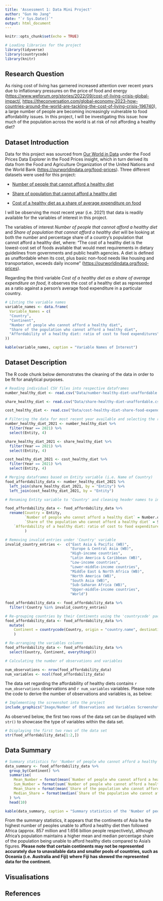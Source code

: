 ```yaml
---
title: 'Assessment 1: Data Mini Project'
author: "Gun Ho Jang"
date: "`r Sys.Date()`"
output: html_document
---
```


```r
knitr::opts_chunk$set(echo = TRUE)
```

```r
# Loading libraries for the project
library(tidyverse)
library(countrycode)
library(knitr)
```

## Research Question

As rising cost of living has garnered increased attention over recent years due to inflationary pressures on the price of food and energy (<https://www.weforum.org/stories/2022/09/cost-of-living-crisis-global-impact/>, <https://theconversation.com/global-economy-2023-how-countries-around-the-world-are-tackling-the-cost-of-living-crisis-196740>), a large number of people are becoming increasingly vulnerable to food affordability issues. In this project, I will be investigating this issue: how much of the population across the world is at risk of not affording a healthy diet?

## Dataset Introduction

Data for this project was sourced from [Our World in Data](https://ourworldindata.org/food-prices) under the Food Prices Data Explorer in the Food Prices insight, which in turn derived its data from the Food and Agriculture Organization of the United Nations and the World Bank (<https://ourworldindata.org/food-prices>). Three different datasets were used for this project:

-   [Number of people that cannot afford a healthy diet](https://ourworldindata.org/explorers/food-prices?Diet=Healthy+diet&Cost+or+Affordability=Affordability&Affordability+metric=Number+that+cannot+afford&Cost+metric=%25+of+average+food+expenditure&country=NGA~BGD~IND~ETH~MEX~USA~BRA~GBR)

-   [Share of population that cannot afford a healthy diet](https://ourworldindata.org/explorers/food-prices?Diet=Healthy+diet&Cost+or+Affordability=Affordability&Affordability+metric=Share+that+cannot+afford&Cost+metric=%25+of+average+food+expenditure&country=NGA~BGD~IND~ETH~MEX~USA~BRA~GBR)

-   [Cost of a healthy diet as a share of average expenditure on food](https://ourworldindata.org/explorers/food-prices?Diet=Healthy+diet&Cost+or+Affordability=Cost+&Affordability+metric=Share+that+cannot+afford&Cost+metric=%25+of+average+food+expenditure&country=NGA~BGD~IND~ETH~MEX~USA~BRA~GBR)

I will be observing the most recent year (i.e. 2021) that data is readily available for the variables of interest in this project.

The variables of interest *Number of people that cannot afford a healthy diet* and *Share of population that cannot afford a healthy diet* will be looking at both the number and percentage share of a country's population that cannot afford a healthy diet, where: "The cost of a healthy diet is the lowest-cost set of foods available that would meet requirements in dietary guidelines from governments and public health agencies. A diet is defined as unaffordable when its cost, plus basic non-food needs like housing and transportation, exceeds daily income" (<https://ourworldindata.org/food-prices>).

Regarding the third variable *Cost of a healthy diet as a share of average expenditure on food*, it observes the cost of a healthy diet as represented as a ratio against a person's average food expenditure in a particular country.

```r
# LIsting the variable names
variable_names <- data.frame(
  Variable_Names = c(
  "Country",
  "Continent",
  "Number of people who cannot afford a healthy diet",
  "Share of the population who cannot afford a healthy diet",
  "Affordability of a healthy diet: ratio of cost to food expenditures"
))

kable(variable_names, caption = "Variable Names of Interest")
```

## Dataset Description

The  R code chunk below demonstrates the cleaning of the data in order to be fit for analytical purposes.

```r
# Reading individual CSV files into respective dataframes
number_healthy_diet <- read.csv("Data/number-healthy-diet-unaffordable.csv")

share_healthy_diet <- read.csv("Data/share-healthy-diet-unaffordable.csv")

cost_healthy_diet <- read.csv("Data/cost-healthy-diet-share-food-expenditure.csv")

# Filtering the data for most recent year available and selecting the relevant columns
number_healthy_diet_2021 <- number_healthy_diet %>% 
  filter(Year == 2021) %>% 
  select(Entity, 4)

share_healthy_diet_2021 <- share_healthy_diet %>% 
  filter(Year == 2021) %>% 
  select(Entity, 4)

cost_healthy_diet_2021 <- cost_healthy_diet %>% 
  filter(Year == 2021) %>% 
  select(Entity, 4)

# Merging dataframes based on Entity variable (i.e. Name of Country)
food_affordability_data <- number_healthy_diet_2021 %>%
  left_join(share_healthy_diet_2021, by = "Entity") %>% 
  left_join(cost_healthy_diet_2021, by = "Entity")

# Renaming Entity variable to 'Country' and cleaning header names to introduce spacing

food_affordability_data <- food_affordability_data %>% 
  rename(Country = Entity,
         `Number of people who cannot afford a healthy diet` = Number.of.people.who.cannot.afford.a.healthy.diet,
         `Share of the population who cannot afford a healthy diet` = Share.of.the.population.who.cannot.afford.a.healthy.diet,
    `Affordability of a healthy diet: ratio of cost to food expenditures` = Affordability.of.a.healthy.diet..ratio.of.cost.to.food.expenditures
         )

# Removing invalid entries under 'Country' variable
invalid_country_entries <-  c("East Asia & Pacific (WB)", 
                              "Europe & Central Asia (WB)",
                              "High-income countries",
                              "Latin America & Caribbean (WB)",
                              "Low-income countries",
                              "Lower-middle-income countries",
                              "Middle East & North Africa (WB)",
                              "North America (WB)",
                              "South Asia (WB)",
                              "Sub-Saharan Africa (WB)",
                              "Upper-middle-income countries",
                              "World")

food_affordability_data <- food_affordability_data %>% 
  filter(!Country %in% invalid_country_entries)

# Re-grouping countries by their Continents using the 'countrycode' package
food_affordability_data <- food_affordability_data %>% 
  mutate(
    Continent = countrycode(Country, origin = "country.name", destination = "continent")
    )

# Re-arranging the variables columns
food_affordability_data <- food_affordability_data %>% 
  select(Country, Continent, everything())

```

```r
# Calculating the number of observations and variables

num_observations <- nrow(food_affordability_data)
num_variables <- ncol(food_affordability_data)
```

The data set regarding the affordability of healthy diets contains `r num_observations` observations and `r num_variables` variables. Please note the code to derive the number of observations and variables is, as below:

```r
# Implementing the screenshot into the project
include_graphics("Image/Number of Observations and Variables Screenshot.png")
```

As observed below, the first two rows of the data set can be displayed with `str()` to showcase the type of variables within the data set.

```r
# Displaying the first two rows of the data set
str(food_affordability_data[1:2,])
```

## Data Summary

```r
# Summary statistics for 'Number of people who cannot afford a healthy diet' and 'Affordability of a healthy diet: ratio of cost to food expenditures'
data_summary <- food_affordability_data %>% 
  group_by(Continent) %>% 
  summarise(
    Mean_Number = format(mean(`Number of people who cannot afford a healthy diet`, na.rm = TRUE), scientific = FALSE),
    Sum_Number = format(sum(`Number of people who cannot afford a healthy diet`, na.rm = TRUE), scientific = FALSE),
    Mean_Share = format(mean(`Share of the population who cannot afford a healthy diet`, na.rm = TRUE), scientific =  FALSE),
    Median_Share = format(median(`Share of the population who cannot afford a healthy diet`, na.rm = TRUE), scientific = FALSE)
  ) %>% 
  head(10)

kable(data_summary, caption = "Summary statistics of the 'Number of people who cannot afford a healthy diet' and 'Share of the population who cannot afford a healthy diet' variables")


```

From the summary statistics, it appears that the continents of Asia ha the highest number of peoples unable to afford a healthy diet then followed Africa (approx. 857 million and 1.656 billion people respectively), although Africa's population maintains a higher mean and median percentage share of the population being unable to afford healthy diets compared to Asia's figures. **Please note that certain continents may not be represented accurately due to unavailable data and smaller pools of countries, such as Oceania (i.e. Australia and Fiji) where Fiji has skewed the represented data for the continent.**

## Visualisations

## References
